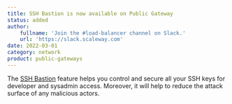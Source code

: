 ```yaml
---
title: SSH Bastion is now available on Public Gateway
status: added
author:
    fullname: 'Join the #load-balancer channel on Slack.'
    url: 'https://slack.scaleway.com'
date: 2022-03-01
category: network
product: public-gateways
---
```


The [SSH Bastion](/network/public-gateways/how-to/use-ssh-bastion/) feature helps you control and secure all your SSH keys for developer and sysadmin access. Moreover, it will help to reduce the attack surface of any malicious actors.
